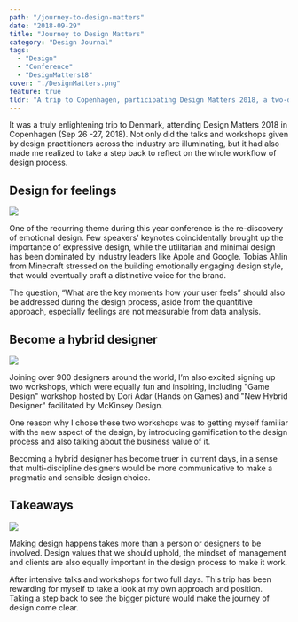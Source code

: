 ```yaml
---
path: "/journey-to-design-matters"
date: "2018-09-29"
title: "Journey to Design Matters"
category: "Design Journal"
tags:
  - "Design"
  - "Conference"
  - "DesignMatters18"
cover: "./DesignMatters.png"
feature: true
tldr: "A trip to Copenhagen, participating Design Matters 2018, a two-day digital design conference and workshops."
---
```




It was a truly enlightening trip to Denmark, attending Design Matters 2018 in Copenhagen (Sep 26 -27, 2018). Not only did the talks and workshops given by design practitioners across the industry are illuminating, but it had also made me realized to take a step back to reflect on the whole workflow of design process.

## Design for feelings

![](./IMG_20180927_135426.jpg)

One of the recurring theme during this year conference is the re-discovery of emotional design. Few speakers’ keynotes coincidentally brought up the importance of expressive design, while the utilitarian and minimal design has been dominated by industry leaders like Apple and Google. Tobias Ahlin from Minecraft stressed on the building emotionally engaging design style, that would eventually craft a distinctive voice for the brand.

The question, “What are the key moments how your user feels” should also be addressed during the design process, aside from the quantitive approach, especially feelings are not measurable from data analysis.

## Become a hybrid designer

![](./IMG_20180927_131449.jpg)

Joining over 900 designers around the world, I’m also excited signing up two workshops, which were equally fun and inspiring, including "Game Design" workshop hosted by Dori Adar (Hands on Games) and "New Hybrid Designer" facilitated by McKinsey Design.

One reason why I chose these two workshops was to getting myself familiar with the new aspect of the design, by introducing gamification to the design process and also talking about the business value of it.

Becoming a hybrid designer has become truer in current days, in a sense that multi-discipline designers would be more communicative to make a pragmatic and sensible design choice.

## Takeaways

![](./IMG_20180926_183634.jpg)

Making design happens takes more than a person or designers to be involved. Design values that we should uphold, the mindset of management and clients are also equally important in the design process to make it work.

After intensive talks and workshops for two full days. This trip has been rewarding for myself to take a look at my own approach and position. Taking a step back to see the bigger picture would make the journey of design come clear.
